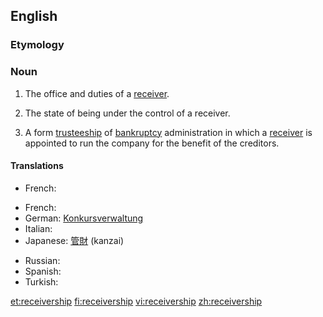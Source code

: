 {{wikipedia}}
==English==

===Etymology===
{{suffix|receiver|ship}}

===Noun===
{{en-noun}}

# {{legal}} The office and duties of a [[receiver]].
# {{legal}} The state of being under the control of a receiver.
# {{legal|business}} A form [[trusteeship]] of [[bankruptcy]] administration in which a [[receiver]] is appointed to run the company for the benefit of the creditors.

====Translations====
{{trans-top|The state of being under the control of a receiver}}
*French: {{t|fr|mise sous séquestre|f}}
{{trans-mid}}
{{trans-bottom}}
{{trans-top|trusteeship in bankruptcy}}
*French: {{t-|fr|administration-séquestre|f}}
*German: [[Konkursverwaltung]]
* Italian: {{t-|it|sequestro}}
*Japanese: [[管財]] (kanzai)
{{trans-mid}}
* Russian: {{t|ru|преемственность|f|tr=prejemstvennost'}}
* Spanish: {{t|es|sindicatura}}
* Turkish: {{t|tr|yedieminlik}}
{{trans-bottom}}

[[et:receivership]]
[[fi:receivership]]
[[vi:receivership]]
[[zh:receivership]]